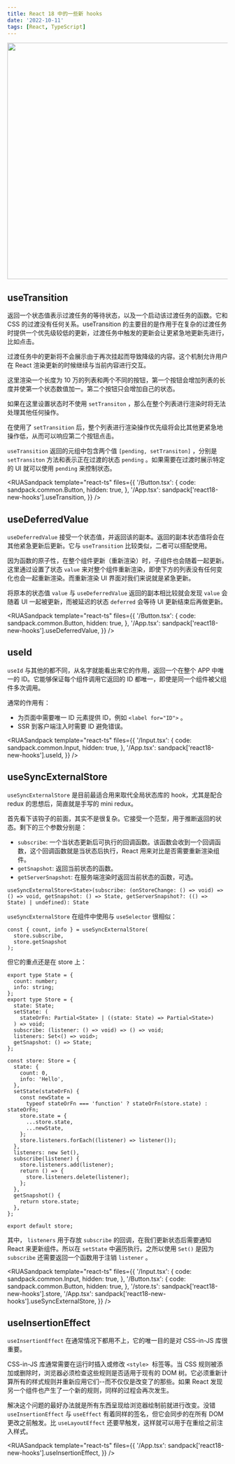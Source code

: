 ```yaml
---
title: React 18 中的一些新 hooks
date: '2022-10-11'
tags: [React, TypeScript]
---
```


<Image
  src="/images/p/react18-new-hooks/react-hooks.jpg"
  alt=""
  priority
  width="811"
  height="541"
/>

## useTransition

返回一个状态值表示过渡任务的等待状态，以及一个启动该过渡任务的函数。它和 CSS 的过渡没有任何关系。useTransition 的主要目的是作用于在复杂的过渡任务时提供一个优先级较低的更新，过渡任务中触发的更新会让更紧急地更新先进行，比如点击。

过渡任务中的更新将不会展示由于再次挂起而导致降级的内容。这个机制允许用户在 React 渲染更新的时候继续与当前内容进行交互。

这里渲染一个长度为 10 万的列表和两个不同的按钮，第一个按钮会增加列表的长度并使第一个状态数值加一。第二个按钮只会增加自己的状态。

如果在这里设置状态时不使用 `setTransiton` ，那么在整个列表进行渲染时将无法处理其他任何操作。

在使用了 `setTransition` 后，整个列表进行渲染操作优先级将会比其他更紧急地操作低，从而可以响应第二个按钮点击。

`useTransition` 返回的元组中包含两个值 `[pending, setTransiton]` ，分别是 `setTransiton` 方法和表示正在过渡的状态 `pending` 。如果需要在过渡时展示特定的 UI 就可以使用 `pending` 来控制状态。

<RUASandpack
  template="react-ts"
  files={{
    '/Button.tsx': {
      code: sandpack.common.Button,
      hidden: true,
    },
    '/App.tsx': sandpack['react18-new-hooks'].useTransition,
  }}
/>

## useDeferredValue

`useDeferredValue` 接受一个状态值，并返回该的副本。返回的副本状态值将会在其他紧急更新后更新。它与 `useTransition` 比较类似，二者可以搭配使用。

因为函数的原子性，在整个组件更新（重新渲染）时，子组件也会随着一起更新。这里通过设置了状态 `value` 来对整个组件重新渲染，即使下方的列表没有任何变化也会一起重新渲染。而重新渲染 UI 界面对我们来说就是紧急更新。

将原本的状态值 `value` 与 `useDeferredValue` 返回的副本相比较就会发现 `value` 会随着 UI 一起被更新，而被延迟的状态 `deferred` 会等待 UI 更新结束后再做更新。

<RUASandpack
  template="react-ts"
  files={{
    '/Button.tsx': {
      code: sandpack.common.Button,
      hidden: true,
    },
    '/App.tsx': sandpack['react18-new-hooks'].useDeferredValue,
  }}
/>

## useId

`useId` 与其他的都不同，从名字就能看出来它的作用，返回一个在整个 APP 中唯一的 ID。它能够保证每个组件调用它返回的 ID 都唯一，即使是同一个组件被父组件多次调用。

通常的作用有：

- 为页面中需要唯一 ID 元素提供 ID，例如 `<label for="ID">` 。
- SSR 到客户端注入时需要 ID 避免错误。

<RUASandpack
  template="react-ts"
  files={{
    '/Input.tsx': {
      code: sandpack.common.Input,
      hidden: true,
    },
    '/App.tsx': sandpack['react18-new-hooks'].useId,
  }}
/>

## useSyncExternalStore

`useSyncExternalStore` 是目前最适合用来取代全局状态库的 hook，尤其是配合 redux 的思想后，简直就是手写的 mini redux。

首先看下该钩子的前面，其实不是很复杂。它接受一个范型，用于推断返回的状态。剩下的三个参数分别是：

- `subscribe`: 一个当状态更新后可执行的回调函数。该函数会收到一个回调函数，这个回调函数就是当状态后执行，React 用来对比是否需要重新渲染组件。
- `getSnapshot`: 返回当前状态的函数。
- `getServerSnapshot`: 在服务端渲染时返回当前状态的函数，可选。

```tsx
useSyncExternalStore<State>(subscribe: (onStoreChange: () => void) => () => void, getSnapshot: () => State, getServerSnapshot?: (() => State) | undefined): State
```

`useSyncExternalStore` 在组件中使用与 `useSelector` 很相似：

```tsx
const { count, info } = useSyncExternalStore(
  store.subscribe,
  store.getSnapshot
);
```

但它的重点还是在 store 上：

```tsx
export type State = {
  count: number;
  info: string;
};
export type Store = {
  state: State;
  setState: (
    stateOrFn: Partial<State> | ((state: State) => Partial<State>)
  ) => void;
  subscribe: (listener: () => void) => () => void;
  listeners: Set<() => void>;
  getSnapshot: () => State;
};

const store: Store = {
  state: {
    count: 0,
    info: 'Hello',
  },
  setState(stateOrFn) {
    const newState =
      typeof stateOrFn === 'function' ? stateOrFn(store.state) : stateOrFn;
    store.state = {
      ...store.state,
      ...newState,
    };
    store.listeners.forEach((listener) => listener());
  },
  listeners: new Set(),
  subscribe(listener) {
    store.listeners.add(listener);
    return () => {
      store.listeners.delete(listener);
    };
  },
  getSnapshot() {
    return store.state;
  },
};

export default store;
```

其中， `listeners` 用于存放 `subscribe` 的回调，在我们更新状态后需要通知 React 来更新组件。所以在 `setState` 中遍历执行。之所以使用 `Set()` 是因为 `subscribe` 还需要返回一个函数用于注销 `listener` 。

<RUASandpack
  template="react-ts"
  files={{
    '/Input.tsx': {
      code: sandpack.common.Input,
      hidden: true,
    },
    '/Button.tsx': {
      code: sandpack.common.Button,
      hidden: true,
    },
    '/store.ts': sandpack['react18-new-hooks'].store,
    '/App.tsx': sandpack['react18-new-hooks'].useSyncExternalStore,
  }}
/>

## useInsertionEffect

`useInsertionEffect` 在通常情况下都用不上，它的唯一目的是对 CSS-in-JS 库很重要。

CSS-in-JS 库通常需要在运行时插入或修改 `<style>`  标签等。当 CSS 规则被添加或删除时，浏览器必须检查这些规则是否适用于现有的 DOM 树。它必须重新计算所有的样式规则并重新应用它们--而不仅仅是改变了的那些。如果 React 发现另一个组件也产生了一个新的规则，同样的过程会再次发生。

解决这个问题的最好办法就是所有东西呈现给浏览器绘制前就进行改变。没错 `useInsertionEffect` 与 `useEffect` 有着同样的签名，但它会同步的在所有 DOM 更改之前触发。比 `useLayoutEffect` 还要早触发，这样就可以用于在重绘之前注入样式。

<RUASandpack
  template="react-ts"
  files={{
    '/App.tsx': sandpack['react18-new-hooks'].useInsertionEffect,
  }}
/>
